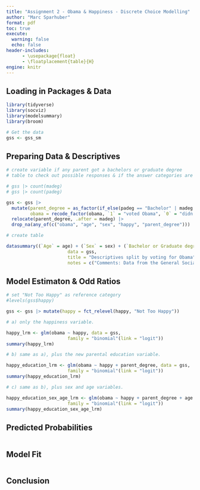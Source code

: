 ```yaml
---
title: "Assignment 2 - Obama & Happiness - Discrete Choice Modelling"
author: "Marc Sparhuber"
format: pdf
toc: true
execute:
  warning: false
  echo: false
header-includes:
      - \usepackage{float}
      - \floatplacement{table}{H}
engine: knitr
---
```


## Loading in Packages & Data

```r
library(tidyverse)
library(socviz)
library(modelsummary)
library(broom)

# Get the data
gss <- gss_sm
```

## Preparing Data & Descriptives

```r
# create variable if any parent got a bachelors or graduate degree
# table to check out possible responses & if the answer categories are the same in both variables

# gss |> count(madeg)
# gss |> count(padeg)

gss <- gss |> 
  mutate(parent_degree = as_factor(if_else(padeg == "Bachelor" | madeg == "Bachelor" | padeg == "Graduate" | madeg == "Graduate", "1 or more", "0")),
         obama = recode_factor(obama, `1` = "voted Obama", `0` = "didn't vote Obama")) |> 
  relocate(parent_degree, .after = madeg) |> 
  drop_na(any_of(c("obama", "age", "sex", "happy", "parent_degree")))

# create table

datasummary((`Age` = age) + (`Sex` = sex) + (`Bachelor or Graduate degrees of parents` = parent_degree) + (`Obama` = obama) + (`Happiness` = happy) + 1 ~ obama * (Mean + SD + N + Percent()),
                       data = gss,
                       title = "Descriptives split by voting for Obama",
                       notes = c("Comments: Data from the General Social Survey R package."))
```

## Model Estimaton & Odd Ratios

```r
# set "Not Too Happy" as reference category
#levels(gss$happy)

gss <- gss |> mutate(happy = fct_relevel(happy, "Not Too Happy"))

# a) only the happiness variable.

happy_lrm <- glm(obama ~ happy, data = gss, 
                       family = "binomial"(link = "logit"))
summary(happy_lrm)

# b) same as a), plus the new parental education variable.

happy_education_lrm <- glm(obama ~ happy + parent_degree, data = gss, 
                       family = "binomial"(link = "logit"))
summary(happy_education_lrm)

# c) same as b), plus sex and age variables.

happy_education_sex_age_lrm <- glm(obama ~ happy + parent_degree + age + sex, data = gss, 
                       family = "binomial"(link = "logit"))
summary(happy_education_sex_age_lrm)

```

## Predicted Probabilities

```r

```

## Model Fit

```r

```

## Conclusion

